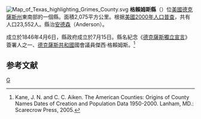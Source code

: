 {{noteTA
|T=zh-hans:格赖姆斯县 (得克萨斯州);zh-hk:格賴姆斯縣 (德克薩斯州);zh-tw:格賴姆斯郡 (德克薩斯州);
}}
[[File:Map_of_Texas_highlighting_Grimes_County.svg|right]]
'''格賴姆斯縣'''（{{lang-en|Grimes County}}）位[[美國|美國]][[德克薩斯州|德克薩斯州]]東南部的一個縣。面積2,075平方公里。根据[[美國2000年人口普查|美國2000年人口普查]]，共有人口23,552人。縣治[[安德森_(德克薩斯州)|安德森]]（Anderson）。

成立於1846年4月6日，縣政府成立於7月15日。縣名紀念《[[德克薩斯獨立宣言|德克薩斯獨立宣言]]》簽署人之一、[[德克薩斯共和國|德克薩斯共和國]]國會議員傑西·格賴姆斯。<ref>Kane, J. N. and C. C. Aiken. The American Counties: Origins of County Names Dates of Creation and Population Data 1950-2000. Lanham, MD.: Scarecrow Press, 2005.</ref>

==参考文献==
<div class="references-small">
<references />
</div>
[[Category:得克萨斯州行政区划|G]]
{{德克萨斯州}}
{{Texas-stub}}